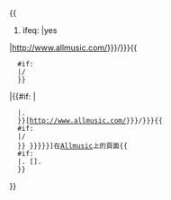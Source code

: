 {{
#ifeq: {{{pure_url|}}}|yes
|http://www.allmusic.com/{{{class|{{{1|artist}}}}}}/{{{id|{{{2|}}}}}}{{
   #if: {{{tab|}}}
   |/{{{tab}}}
   }}
|{{#if: {{{author}}}|
   |{{{author}}}.&#32;
   }}[http://www.allmusic.com/{{{class|{{{1|artist}}}}}}/{{{id|{{{2|}}}}}}{{
   #if: {{{tab|}}}
   |/{{{tab}}}
   }} {{{label|{{{3|{{PAGENAME}}}}}}}}]在[[Allmusic]]上的頁面{{
   #if: {{{accessdate|}}}
   |. <nowiki>[</nowiki>{{{accessdate}}}<nowiki>]</nowiki>.
   }}
}}<noinclude>
{{documentation}}
</noinclude>